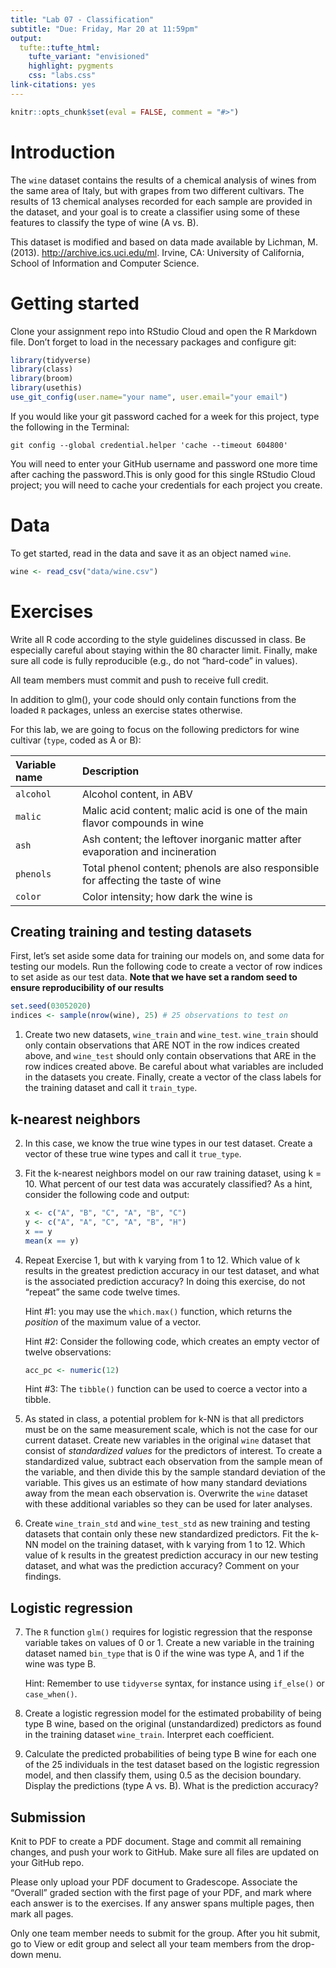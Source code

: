 ```yaml
---
title: "Lab 07 - Classification"
subtitle: "Due: Friday, Mar 20 at 11:59pm"
output:
  tufte::tufte_html:
    tufte_variant: "envisioned"
    highlight: pygments
    css: "labs.css"
link-citations: yes
---
```


```r
knitr::opts_chunk$set(eval = FALSE, comment = "#>")
```

# Introduction

The `wine` dataset contains the results of a chemical analysis of wines from the
same area of Italy, but with grapes from two different cultivars. The results 
of 13 chemical analyses recorded for each sample are provided in the dataset,
and your goal is to create a classifier using some of these features to classify
the type of wine (A vs. B).

This dataset is modified and based on data made available by Lichman, M. (2013).
[http://archive.ics.uci.edu/ml](UCI Machine Learning Repository). Irvine, CA:
University of California, School of Information and Computer Science.

# Getting started

Clone your assignment repo into RStudio Cloud and open the R Markdown file.
Don't forget to load in the necessary packages and configure git:

```r
library(tidyverse)
library(class)
library(broom)
library(usethis)
use_git_config(user.name="your name", user.email="your email")
```

If you would like your git password cached for a week for this project, type the following in the Terminal:

`git config --global credential.helper 'cache --timeout 604800'`

You will need to enter your GitHub username and password one more time after 
caching the password.This is only good for this single RStudio Cloud project; 
you will need to cache your credentials for each project you create.

# Data

To get started, read in the data and save it as an object named `wine`.

```r
wine <- read_csv("data/wine.csv")
```

# Exercises

Write all R code according to the style guidelines discussed in class. Be 
especially careful about staying within the 80 character limit. Finally, make 
sure all code is fully reproducible (e.g., do not "hard-code" in values).

All team members must commit and push to receive full credit.

In addition to glm(), your code should only contain functions from the loaded 
`R` packages, unless an exercise states otherwise.

For this lab, we are going to focus on the following predictors for wine
cultivar (`type`, coded as A or B):

| Variable name    | Description 
|:--------|:-------------------------------
| `alcohol` | Alcohol content, in ABV
| `malic` | Malic acid content; malic acid is one of the main flavor compounds in wine
| `ash` | Ash content; the leftover inorganic matter after evaporation and incineration
| `phenols` | Total phenol content; phenols are also responsible for affecting the taste of wine
| `color` | Color intensity; how dark the wine is

## Creating training and testing datasets

First, let's set aside some data for training our models on, and some data for
testing our models. Run the following code to create a vector of row indices to
set aside as our test data. **Note that we have set a random seed to ensure
reproducibility of our results**

```r
set.seed(03052020)
indices <- sample(nrow(wine), 25) # 25 observations to test on
```

1. Create two new datasets, `wine_train` and `wine_test`. `wine_train` should
only contain observations that ARE NOT in the row indices created above, and 
`wine_test` should only contain observations that ARE in the row indices created
above. Be careful about what variables are included in the datasets you create. 
Finally, create a vector of the class labels for the training dataset and call 
it `train_type`.

## k-nearest neighbors

2. In this case, we know the true wine types in our test dataset. Create a
vector of these true wine types and call it `true_type`.

3. Fit the k-nearest neighbors model on our raw training dataset, using k = 10.
What percent of our test data was accurately classified? As a hint, consider the
following code and output:

    ```r
    x <- c("A", "B", "C", "A", "B", "C")
    y <- c("A", "A", "C", "A", "B", "H")
    x == y
    mean(x == y)
    ```

4. Repeat Exercise 1, but with k varying from 1 to 12. Which value of k results
in the greatest prediction accuracy in our test dataset, and what is the 
associated prediction accuracy? In doing this exercise, do not "repeat" the same 
code twelve times. 

    Hint #1: you may use the `which.max()` function, which returns the *position* 
    of the maximum value of a vector. 
    
    Hint #2: Consider the following code, which creates an empty vector of twelve 
    observations:
    
    ```r
    acc_pc <- numeric(12)
    ```
    
    Hint #3: The `tibble()` function can be used to coerce a vector into a tibble.

5. As stated in class, a potential problem for k-NN is that all predictors
must be on the same measurement scale, which is not the case for our current
dataset. Create new variables in the original `wine` dataset that consist of
*standardized values* for the predictors of interest. To create a standardized
value, subtract each observation from the sample mean of the variable, and then
divide this by the sample standard deviation of the variable. This gives us an
estimate of how many standard deviations away from the mean each observation is.
Overwrite the `wine` dataset with these additional variables so they can be used 
for later analyses.

6. Create `wine_train_std` and `wine_test_std` as new training and testing
datasets that contain only these new standardized predictors. Fit the k-NN model 
on the training dataset, with k varying from 1 to 12. Which value of k results 
in the greatest prediction accuracy in our new testing dataset, and what was
the prediction accuracy? Comment on your findings.

## Logistic regression

7. The `R` function `glm()` requires for logistic regression that the response
variable takes on values of 0 or 1. Create a new variable in the training
dataset named `bin_type` that is 0 if the wine was type A, and 1 if the wine was
type B.

    Hint: Remember to use `tidyverse` syntax, for instance using `if_else()` or 
    `case_when()`.

8. Create a logistic regression model for the estimated 
probability of being type B wine, based on the original (unstandardized) 
predictors as found in the training dataset `wine_train`. 
Interpret each coefficient. 

9. Calculate the predicted probabilities of being type B wine for each one of 
the 25 individuals in the test dataset based on the logistic regression model, 
and then classify them, using 0.5 as the decision boundary. Display the 
predictions (type A vs. B). What is the prediction accuracy? 

## Submission

Knit to PDF to create a PDF document. Stage and commit all remaining changes,
and push your work to GitHub. Make sure all files are updated on your 
GitHub repo.

Please only upload your PDF document to Gradescope. Associate the “Overall” 
graded section with the first page of your PDF, and mark where each answer 
is to the exercises. If any answer spans multiple pages, then mark all pages.

Only one team member needs to submit for the group. After you hit submit, 
go to View or edit group and select all your team members from the drop-down
menu.